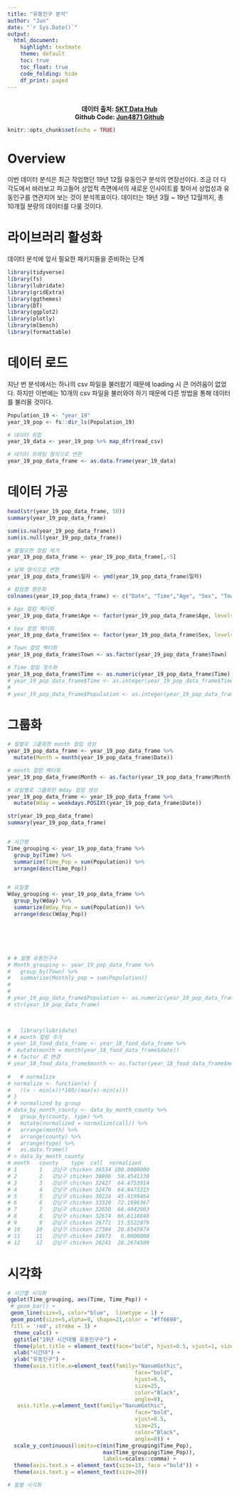 ```yaml
---
title: "유동인구 분석"
author: "Jun"
date: "`r Sys.Date()`"
output: 
  html_document:
    highlight: textmate
    theme: default
    toc: true
    toc_float: true
    code_folding: hide
    df_print: paged
---
```


<p align="center">
  <br>
  <b>데이터 출처: [SKT Data Hub](https://www.bigdatahub.co.kr/product/search_list.do)</b><br>
  <b>Github Code: [Jun4871 Github](https://github.com/Jun4871/R_programing/blob/master/population.Rmd)</b><br>
</p>

```r
knitr::opts_chunk$set(echo = TRUE)
```


# Overview 

이번 데이터 분석은 최근 작업했던 19년 12월 유동인구 분석의 연장선이다. 조금 더 다각도에서 바라보고 파고들어 상업적 측면에서의 새로운 인사이트를 찾아서 상업성과 유동인구를 연관지어 보는 것이 분석목표이다. 데이터는  19년 3월 ~ 19년 12월까지, 총 10개월 분량의 데이터를 다룰 것이다.


# 라이브러리 활성화

데이터 분석에 앞서 필요한 패키지들을 준비하는 단계
```r
library(tidyverse)
library(fs)
library(lubridate)
library(gridExtra)
library(ggthemes)
library(DT)
library(ggplot2)
library(plotly)
library(mlbench)
library(formattable)
```

# 데이터 로드

지난 번 분석에서는 하나의 csv 파일을 불러왔기 때문에 loading 시 큰 어려움이 없었다. 하지만 이번에는 10개의 csv 파일을 불러와야 하기 때문에 다른 방법을 통해 데이터를 불러올 것이다. 

```r

Population_19 <- "year_19"
year_19_pop <- fs::dir_ls(Population_19) 

# 데이터 취합
year_19_data <- year_19_pop %>% map_dfr(read_csv) 

# 데이터 프레임 형식으로 변환
year_19_pop_data_frame <- as.data.frame(year_19_data)

```

# 데이터 가공
```r

head(str(year_19_pop_data_frame, 50))
summary(year_19_pop_data_frame)

sum(is.na(year_19_pop_data_frame))
sum(is.null(year_19_pop_data_frame))

# 불필요한 컬럼 제거
year_19_pop_data_frame <- year_19_pop_data_frame[,-5]

# 날짜 형식으로 변환
year_19_pop_data_frame$일자 <- ymd(year_19_pop_data_frame$일자)

# 컬럼명 영문화
colnames(year_19_pop_data_frame) <- c("Date", "Time","Age", "Sex", "Town","Population")

# Age 컬럼 펙터화 
year_19_pop_data_frame$Age <- factor(year_19_pop_data_frame$Age, levels = c("20","30","40","50","60","70"))

# Sex 컬럼 펙터화
year_19_pop_data_frame$Sex <- factor(year_19_pop_data_frame$Sex, levels = c("남성","여성"))

# Town 컬럼 펙터화
year_19_pop_data_frame$Town <- as.factor(year_19_pop_data_frame$Town)

# Time 컬럼 정수화
year_19_pop_data_frame$Time <- as.numeric(year_19_pop_data_frame$Time)
# year_19_pop_data_frame$Time <- as.integer(year_19_pop_data_frame$Time)
# 
# year_19_pop_data_frame$Population <- as.integer(year_19_pop_data_frame$Population)

```

# 그룹화

```r
# 월별로 그룹화한 month 컬럼 생성
year_19_pop_data_frame <- year_19_pop_data_frame %>% 
  mutate(Month = month(year_19_pop_data_frame$Date))

# month 컬럼 펙터화
year_19_pop_data_frame$Month <- as.factor(year_19_pop_data_frame$Month)

# 요일별로 그룹화한 Wday 컬럼 생성
year_19_pop_data_frame <- year_19_pop_data_frame %>% 
  mutate(Wday = weekdays.POSIXt(year_19_pop_data_frame$Date))

str(year_19_pop_data_frame)
summary(year_19_pop_data_frame)


# 시간별
Time_grouping <- year_19_pop_data_frame %>% 
  group_by(Time) %>% 
  summarize(Time_Pop = sum(Population)) %>% 
  arrange(desc(Time_Pop))


# 요일별
Wday_grouping <- year_19_pop_data_frame %>% 
  group_by(Wday) %>% 
  summarize(Wday_Pop = sum(Population)) %>% 
  arrange(desc(Wday_Pop))






# # 월별 유동인구수 
# Month_grouping <- year_19_pop_data_frame %>% 
#   group_by(Town) %>% 
#   summarise(Monthly_pop = sum(Population)) 
# 
# 
# year_19_pop_data_frame$Population <- as.numeric(year_19_pop_data_frame$Population)
# str(year_19_pop_data_frame)
  


#   library(lubridate)
# # month 컬럼 추가
# year_18_food_data_frame <- year_18_food_data_frame %>% 
#  mutate(month = month(year_18_food_data_frame$date))
# # factor 로 변경
# year_18_food_data_frame$month <- as.factor(year_18_food_data_frame$month)
  
#   # normalize
# normalize <- function(x) {
#   ((x - min(x))*100/(max(x)-min(x))) 
# }
# # normalized by group
# data_by_month_county <- data_by_month_county %>% 
#   group_by(county, type) %>% 
#   mutate(normalized = normalize(call)) %>% 
#   arrange(month) %>%
#   arrange(county) %>% 
#   arrange(type) %>%
#   as.data.frame()
# > data_by_month_county
# month   county    type  call  normalized
# 1       1   강남구 chicken 36534 100.0000000
# 2       2   강남구 chicken 30806  50.4541130
# 3       3   강남구 chicken 32427  64.4753914
# 4       4   강남구 chicken 32470  64.8473315
# 5       5   강남구 chicken 30224  45.4199464
# 6       6   강남구 chicken 33320  72.1996367
# 7       7   강남구 chicken 32650  66.4042903
# 8       8   강남구 chicken 32674  66.6118848
# 9       9   강남구 chicken 26771  15.5522879
# 10     10   강남구 chicken 27384  20.8545974
# 11     11   강남구 chicken 24973   0.0000000
# 12     12   강남구 chicken 28241  28.2674509
```

# 시각화

```r
# 시간별 시각화 
ggplot(Time_grouping, aes(Time, Time_Pop)) +
 # geom_bar() +
 geom_line(size=5, color="blue",  linetype = 1) +
 geom_point(size=5,alpha=9, shape=21,color = "#ff6600",
 fill = 'red', stroke = 3) +
  theme_calc() +
  ggtitle("19년 시간대별 유동인구수") +
  theme(plot.title = element_text(face="bold", hjust=0.5, vjust=1, size=30, color="#008B8B")) +
  xlab("시간대") +
  ylab("유동인구") +
  theme(axis.title.x=element_text(family="NanumGothic",  
                                        face="bold",          
                                        hjust=0.5,              
                                        size=25,               
                                        color="Black",        
                                        angle=0), 
   axis.title.y=element_text(family="NanumGothic",
                                        face="bold",
                                        vjust=0.5,              
                                        size=25,
                                        color="Black",
                                        angle=0)) +
  scale_y_continuous(limits=c(min(Time_grouping$Time_Pop),
                              max(Time_grouping$Time_Pop)),
                              labels=scales::comma) +
  theme(axis.text.x = element_text(size=13, face ="bold")) +
  theme(axis.text.y = element_text(size=20))

# 월별 시각화

```

